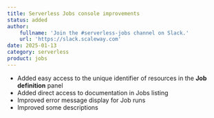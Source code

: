 ```yaml
---
title: Serverless Jobs console improvements
status: added
author:
    fullname: 'Join the #serverless-jobs channel on Slack.'
    url: 'https://slack.scaleway.com'
date: 2025-01-13
category: serverless
product: jobs
---
```


- Added easy access to the unique identifier of resources in the **Job definition** panel
- Added direct access to documentation in Jobs listing
- Improved error message display for Job runs
- Improved some descriptions

